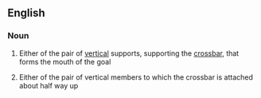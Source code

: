 ==English==

===Noun===
{{en-noun|sg=[[goal]] [[post]]}}

#{{football}} Either of the pair of [[vertical]] supports, supporting the [[crossbar]], that forms the mouth of the goal
#{{rugby|fb}} Either of the pair of vertical members to which the crossbar is attached about half way up
